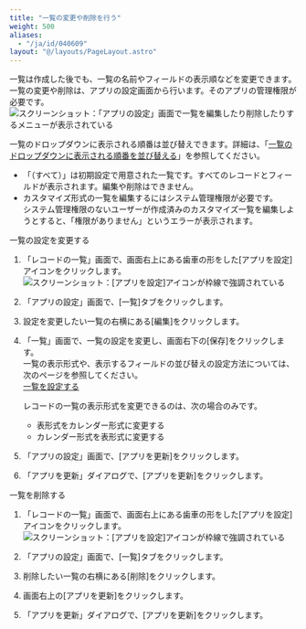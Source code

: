 ```yaml
---
title: "一覧の変更や削除を行う"
weight: 500
aliases:
  - "/ja/id/040609"
layout: "@/layouts/PageLayout.astro"
---
```




一覧は作成した後でも、一覧の名前やフィールドの表示順などを変更できます。  
一覧の変更や削除は、アプリの設定画面から行います。そのアプリの管理権限が必要です。  
<Img src="/k/kintone/img-ja/edit_view_01.png" alt="スクリーンショット：「アプリの設定」画面で一覧を編集したり削除したりするメニューが表示されている" />

一覧のドロップダウンに表示される順番は並び替えできます。詳細は、「[一覧のドロップダウンに表示される順番を並び替える](/k/ja/id/040610.html)」を参照してください。

<Note>

* 「（すべて）」は初期設定で用意された一覧です。すべてのレコードとフィールドが表示されます。編集や削除はできません。
* カスタマイズ形式の一覧を編集するには<Kintone />システム管理権限が必要です。  
 <Kintone />システム管理権限のないユーザーが作成済みのカスタマイズ一覧を編集しようとすると、「権限がありません」というエラーが表示されます。


</Note>

<Heading id="view_edit_view_10">一覧の設定を変更する</Heading>
1. 「レコードの一覧」画面で、画面右上にある歯車の形をした[アプリを設定]アイコンをクリックします。  
   <Img src="/k/kintone/img/settings_new_icon.png" alt="スクリーンショット：[アプリを設定]アイコンが枠線で強調されている" />

1. 「アプリの設定」画面で、[一覧]タブをクリックします。

1. 設定を変更したい一覧の右横にある[編集]をクリックします。

1. 「一覧」画面で、一覧の設定を変更し、画面右下の[保存]をクリックします。  
  一覧の表示形式や、表示するフィールドの並び替えの設定方法については、次のページを参照してください。  
  [一覧を設定する](/k/ja/id/040612.html)

   <Note>

   レコードの一覧の表示形式を変更できるのは、次の場合のみです。
   * 表形式をカレンダー形式に変更する
   * カレンダー形式を表形式に変更する

   
   </Note>

1. 「アプリの設定」画面で、[アプリを更新]をクリックします。

1. 「アプリを更新」ダイアログで、[アプリを更新]をクリックします。

<Heading id="view_edit_view_20">一覧を削除する</Heading>
1. 「レコードの一覧」画面で、画面右上にある歯車の形をした[アプリを設定]アイコンをクリックします。  
   <Img src="/k/kintone/img/settings_new_icon.png" alt="スクリーンショット：[アプリを設定]アイコンが枠線で強調されている" />

1. 「アプリの設定」画面で、[一覧]タブをクリックします。

1. 削除したい一覧の右横にある[削除]をクリックします。

1. 画面右上の[アプリを更新]をクリックします。

1. 「アプリを更新」ダイアログで、[アプリを更新]をクリックします。
